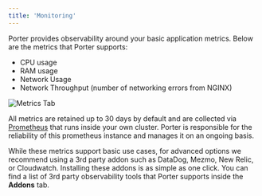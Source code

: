```yaml
---
title: 'Monitoring'
---
```


Porter provides observability around your basic application metrics. Below are the metrics that Porter supports:

- CPU usage
- RAM usage
- Network Usage
- Network Throughput (number of networking errors from NGINX)

![Metrics Tab](/images/observability/monitoring.png)

All metrics are retained up to 30 days by default and are collected via [Prometheus](https://prometheus.io/) that runs inside your own cluster. Porter is responsible for the reliability of this prometheus instance and manages it on an ongoing basis.

While these metrics support basic use cases, for advanced options we recommend using a 3rd party addon such as DataDog, Mezmo, New Relic, or Cloudwatch.
Installing these addons is as simple as one click. You can find a list of 3rd party observability tools that Porter supports inside the **Addons** tab.